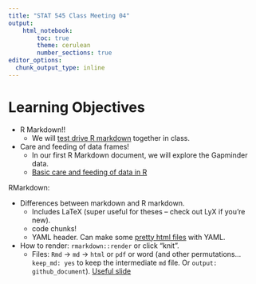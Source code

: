 ```yaml
---
title: "STAT 545 Class Meeting 04"
output:
    html_notebook:
        toc: true
        theme: cerulean
        number_sections: true
editor_options: 
  chunk_output_type: inline
---
```


# Learning Objectives


- R Markdown!!
    - We will [test drive R markdown](http://stat545.com/block007_first-use-rmarkdown.html) together in class.
- Care and feeding of data frames!
    - In our first R Markdown document, we will explore the Gapminder data.
    - [Basic care and feeding of data in R](block006_care-feeding-data.html)

RMarkdown:

- Differences between markdown and R markdown.
    - Includes LaTeX (super useful for theses -- check out LyX if you're new).
    - code chunks!
    - YAML header. Can make some [pretty html files](http://rmarkdown.rstudio.com/html_document_format.html) with YAML.
- How to render: `rmarkdown::render` or click "knit". 
    - Files: `Rmd` -> `md` -> `html` or `pdf` or word (and other permutations... `keep_md: yes` to keep the intermediate `md` file. Or `output: github_document`). [Useful slide](https://speakerdeck.com/jennybc/happy-git-and-github-for-the-user?slide=56)